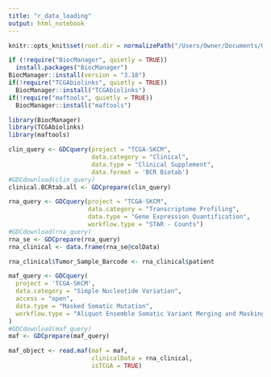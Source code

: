 ```yaml
---
title: "r_data_loading"
output: html_notebook
---
```


```r
knitr::opts_knit$set(root.dir = normalizePath("/Users/Owner/Documents/USC/Senior Year/qbio490/qbio_490_sonia/analysis_data"))

if (!require("BiocManager", quietly = TRUE))
  install.packages("BiocManager")
BiocManager::install(version = "3.18")
if(!require("TCGAbiolinks", quietly = TRUE))
  BiocManager::install("TCGAbiolinks")
if(!require("maftools", quietly = TRUE))
  BiocManager::install("maftools")

library(BiocManager)
library(TCGAbiolinks)
library(maftools)
```

```r
clin_query <- GDCquery(project = "TCGA-SKCM",
                       data.category = "Clinical",
                       data.type = "Clinical Supplement",
                       data.format = 'BCR Biotab')
#GDCdownload(clin_query)
clinical.BCRtab.all <- GDCprepare(clin_query)
```

```r
rna_query <- GDCquery(project = "TCGA-SKCM",
                      data.category = "Transcriptome Profiling",
                      data.type = "Gene Expression Quantification",
                      workflow.type = "STAR - Counts")
#GDCdownload(rna_query)
rna_se <- GDCprepare(rna_query)
rna_clinical <- data.frame(rna_se@colData)
```

```r
rna_clinical$Tumor_Sample_Barcode <- rna_clinical$patient

maf_query <- GDCquery(
  project = 'TCGA-SKCM',
  data.category = "Simple Nucleotide Variation",
  access = "open",
  data.type = "Masked Somatic Mutation",
  workflow.type = "Aliquot Ensemble Somatic Variant Merging and Masking"
)
#GDCdownload(maf_query)
maf <- GDCprepare(maf_query)

maf_object <- read.maf(maf = maf,
                       clinicalData = rna_clinical,
                       isTCGA = TRUE)
```

